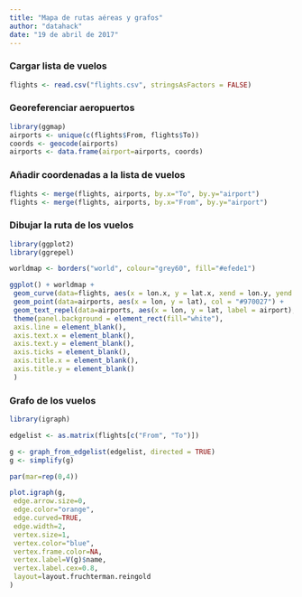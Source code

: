 ```yaml
---
title: "Mapa de rutas aéreas y grafos"
author: "datahack"
date: "19 de abril de 2017"
---
```

### Cargar lista de vuelos
```r
flights <- read.csv("flights.csv", stringsAsFactors = FALSE)
```
### Georeferenciar aeropuertos
```r
library(ggmap)
airports <- unique(c(flights$From, flights$To))
coords <- geocode(airports)
airports <- data.frame(airport=airports, coords)
```
### Añadir coordenadas a la lista de vuelos
```r
flights <- merge(flights, airports, by.x="To", by.y="airport")
flights <- merge(flights, airports, by.x="From", by.y="airport")
```
### Dibujar la ruta de los vuelos
```r
library(ggplot2)
library(ggrepel)

worldmap <- borders("world", colour="grey60", fill="#efede1")

ggplot() + worldmap + 
 geom_curve(data=flights, aes(x = lon.x, y = lat.x, xend = lon.y, yend = lat.y), col = "#b29e7d", size = 1, curvature = .2) + 
 geom_point(data=airports, aes(x = lon, y = lat), col = "#970027") + 
 geom_text_repel(data=airports, aes(x = lon, y = lat, label = airport), col = "black", size = 2, segment.color = NA) + 
 theme(panel.background = element_rect(fill="white"), 
 axis.line = element_blank(),
 axis.text.x = element_blank(),
 axis.text.y = element_blank(),
 axis.ticks = element_blank(),
 axis.title.x = element_blank(),
 axis.title.y = element_blank()
 )
```
### Grafo de los vuelos
```r
library(igraph)

edgelist <- as.matrix(flights[c("From", "To")])

g <- graph_from_edgelist(edgelist, directed = TRUE)
g <- simplify(g)

par(mar=rep(0,4))

plot.igraph(g, 
 edge.arrow.size=0,
 edge.color="orange",
 edge.curved=TRUE,
 edge.width=2,
 vertex.size=1,
 vertex.color="blue", 
 vertex.frame.color=NA, 
 vertex.label=V(g)$name,
 vertex.label.cex=0.8,
 layout=layout.fruchterman.reingold
)
```
